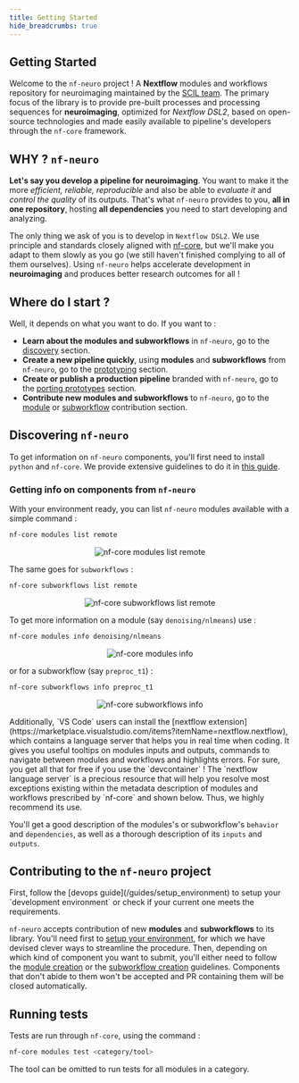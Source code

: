 ```yaml
---
title: Getting Started
hide_breadcrumbs: true
---
```


## Getting Started

Welcome to the `nf-neuro` project ! A **Nextflow** modules and workflows repository for neuroimaging
maintained by the [SCIL team](https://scil-documentation.readthedocs.io/en/latest/). The
primary focus of the library is to provide pre-built processes and processing sequences for
**neuroimaging**, optimized for _Nextflow DSL2_, based on open-source
technologies and made easily available to pipeline's developers through the `nf-core`
framework.

## WHY ? `nf-neuro`

**Let's say you develop a pipeline for neuroimaging**. You want to make it the more _efficient,_
_reliable, reproducible_ and also be able to _evaluate it_ and _control the quality_ of its outputs.
That's what `nf-neuro` provides to you, **all in one repository**, hosting **all dependencies** you
need to start developing and analyzing.

The only thing we ask of you is to develop in `Nextflow DSL2`. We use principle and standards
closely aligned with [nf-core](https://nf-co.re), but we'll make you adapt to them slowly as you go (we still
haven't finished complying to all of them ourselves). Using `nf-neuro` helps accelerate
development in **neuroimaging** and produces better research outcomes for all !

## Where do I start ?

Well, it depends on what you want to do. If you want to :

- **Learn about the modules and subworkflows** in `nf-neuro`, go to the [discovery](#discovering-nf-neuro) section.
- **Create a new pipeline quickly**, using **modules** and **subworkflows** from `nf-neuro`, go to the
  [prototyping](./guides/prototyping) section.
- **Create or publish a production pipeline** branded with `nf-neuro`, go to the
  [porting prototypes](./guides/production) section.
- **Contribute new modules and subworkflows** to `nf-neuro`, go to the
  [module](./guides/modules) or [subworkflow](./guides/subworkflows) contribution section.

## Discovering `nf-neuro`

To get information on `nf-neuro` components, you'll first need to install `python` and `nf-core`. We provide
extensive guidelines to do it in [this guide](./guides/basic_environment).

### Getting info on components from `nf-neuro`

With your environment ready, you can list `nf-neuro` modules available with a simple command :

```bash
nf-core modules list remote
```
<p>
  <figure align="center">
    <img src="/src/assets/images/cli/nfcore_modules_list.png" alt="nf-core modules list remote"/>
  </figure> 
</p>

The same goes for `subworkflows` :

```bash
nf-core subworkflows list remote
```

<p> 
  <figure align="center">
    <img src="/src/assets/images/cli/nfcore_subworkflows_list.png" alt="nf-core subworkflows list remote"/>
  </figure>
</p> 

To get more information on a module (say `denoising/nlmeans`) use :

```bash
nf-core modules info denoising/nlmeans
```

<p>
  <figure align="center">
    <img src="src/assets/images/cli/nfcore_modules_info.png" alt="nf-core modules info"/>
  </figure>
</p> 

or for a subworkflow (say `preproc_t1`) :

```bash
nf-core subworkflows info preproc_t1
```

<p>
  <figure align="center">
    <img src="src/assets/images/cli/nfcore_subworkflows_info.png" alt="nf-core subworkflows info"/>
  </figure>
</p> 

<Callout variant="info" title="Info">
  Additionally, `VS Code` users can install the [nextflow extension](https://marketplace.visualstudio.com/items?itemName=nextflow.nextflow),
  which contains a language server that helps you in real time when coding. It gives you useful tooltips on modules inputs and outputs, commands
  to navigate between modules and workflows and highlights errors. For sure, you get all that for free if you use the `devcontainer` !
</Callout>

<Callout variant="warning" title="Important">
  The `nextflow language server` is a precious resource that will help you resolve most exceptions existing within the metadata
  description of modules and workflows prescribed by `nf-core` and shown below. Thus, we highly recommend its use.
</Callout>

You'll get a good description of the modules's or subworkflow's `behavior` and `dependencies`, as well as a
thorough description of its `inputs` and `outputs`.

## Contributing to the `nf-neuro` project

<Callout variant="warning" title="Important">
  First, follow the [devops guide](/guides/setup_environment) to setup your
  `development environment` or check if your current one meets the requirements.
</Callout>

`nf-neuro` accepts contribution of new **modules** and **subworkflows** to its library. You'll need first to
[setup your environment](/guides/setup_environment), for which we have devised clever ways to streamline the procedure.
Then, depending on which kind of component you want to submit, you'll either need to follow the [module creation](/guides/modules)
or the [subworkflow creation](/guides/subworkflows) guidelines. Components that don't abide to them won't be accepted
and PR containing them will be closed automatically.

## Running tests

Tests are run through `nf-core`, using the command :

```bash
nf-core modules test <category/tool>
```

The tool can be omitted to run tests for all modules in a category.

